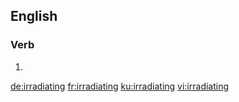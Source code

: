 ==English==

===Verb===
{{head|en|present participle}}

# {{present participle of|irradiate|lang=en|nocat=1}}

[[de:irradiating]]
[[fr:irradiating]]
[[ku:irradiating]]
[[vi:irradiating]]